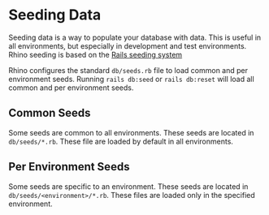 # Seeding Data

Seeding data is a way to populate your database with data. This is useful in all environments, but especially in development and test environments. Rhino seeding is based on the [Rails seeding system](https://guides.rubyonrails.org/active_record_migrations.html#migrations-and-seed-data)

Rhino configures the standard `db/seeds.rb` file to load common and per environment seeds. Running `rails db:seed` or `rails db:reset` will load all common and per environment seeds.

## Common Seeds

Some seeds are common to all environments. These seeds are located in `db/seeds/*.rb`. These file are loaded by default in all environments.

## Per Environment Seeds

Some seeds are specific to an environment. These seeds are located in `db/seeds/<environment>/*.rb`. These files are loaded only in the specified environment.
